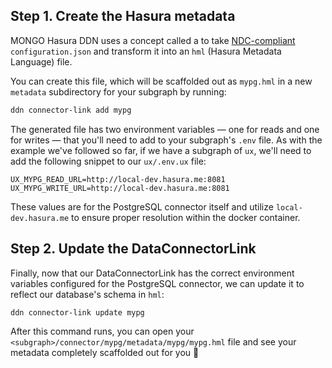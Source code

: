 
## Step 1. Create the Hasura metadata

MONGO Hasura DDN uses a concept called a
<BaseUrlLink to="/supergraph-modeling/data-connectors/" text="DataConnectorLink" /> to take
[NDC-compliant](https://github.com/hasura/ndc-spec) `configuration.json` and transform it into an `hml` (Hasura Metadata
Language) file.

You can create this file, which will be scaffolded out as `mypg.hml` in a new `metadata` subdirectory for your subgraph
by running:

```bash
ddn connector-link add mypg
```

The generated file has two environment variables — one for reads and one for writes — that you'll need to add to your
subgraph's `.env` file. As with the example we've followed so far, if we have a subgraph of `ux`, we'll need to add the
following snippet to our `ux/.env.ux` file:

```env
UX_MYPG_READ_URL=http://local-dev.hasura.me:8081
UX_MYPG_WRITE_URL=http://local-dev.hasura.me:8081
```

These values are for the PostgreSQL connector itself and utilize `local-dev.hasura.me` to ensure proper resolution
within the docker container.

## Step 2. Update the DataConnectorLink

Finally, now that our DataConnectorLink has the correct environment variables configured for the PostgreSQL connector,
we can update it to reflect our database's schema in `hml`:

```bash
ddn connector-link update mypg
```

After this command runs, you can open your `<subgraph>/connector/mypg/metadata/mypg/mypg.hml` file and see your metadata
completely scaffolded out for you 🎉
